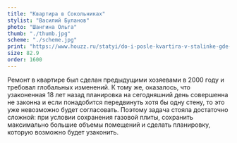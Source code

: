 ```yaml
---
title: "Квартира в Сокольниках"
stylist: "Василий Буланов"
photo: "Шангина Ольга"
thumb: "./thumb.jpg"
scheme: "./scheme.jpg"
print: "https://www.houzz.ru/statyi/do-i-posle-kvartira-v-stalinke-gde-krugom-zerkala-stsetivw-vs~115222377"
size: 82.9
order: 1600
---
```

Ремонт в квартире был сделан предыдущими хозяевами в 2000 году и требовал глобальных изменений. К тому же, оказалось, что узаконенная 18 лет назад планировка на сегодняшний день совершенна не законна и если понадобится передвинуть хотя бы одну стену, то это уже невозможно будет согласовать. Поэтому задача стояла достаточно сложной: при условии сохранения газовой плиты, сохранить максимально большие объемы помещений и сделать планировку, которую возможно будет узаконить.